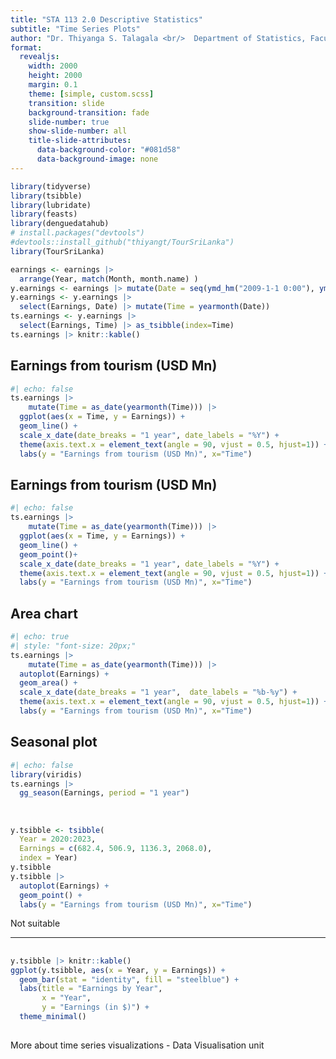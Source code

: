 ```yaml
---
title: "STA 113 2.0 Descriptive Statistics"
subtitle: "Time Series Plots"
author: "Dr. Thiyanga S. Talagala <br/>  Department of Statistics, Faculty of Applied Sciences <br/> University of Sri Jayewardenepura, Sri Lanka"
format:
  revealjs:
    width: 2000
    height: 2000
    margin: 0.1
    theme: [simple, custom.scss]
    transition: slide
    background-transition: fade
    slide-number: true
    show-slide-number: all
    title-slide-attributes: 
      data-background-color: "#081d58"
      data-background-image: none
---
```


```r
library(tidyverse)
library(tsibble)
library(lubridate)
library(feasts)
library(denguedatahub)
# install.packages("devtools")
#devtools::install_github("thiyangt/TourSriLanka")
library(TourSriLanka)
```

```r
earnings <- earnings |>
  arrange(Year, match(Month, month.name) )
y.earnings <- earnings |> mutate(Date = seq(ymd_hm("2009-1-1 0:00"), ymd_hm("2023-12-1 12:00"), by = "month"))
y.earnings <- y.earnings |>
  select(Earnings, Date) |> mutate(Time = yearmonth(Date))
ts.earnings <- y.earnings |>
  select(Earnings, Time) |> as_tsibble(index=Time)
ts.earnings |> knitr::kable()
```

## Earnings from tourism (USD Mn)


```r
#| echo: false
ts.earnings |>
    mutate(Time = as_date(yearmonth(Time))) |>
  ggplot(aes(x = Time, y = Earnings)) +
  geom_line() +
  scale_x_date(date_breaks = "1 year", date_labels = "%Y") + 
  theme(axis.text.x = element_text(angle = 90, vjust = 0.5, hjust=1)) +
  labs(y = "Earnings from tourism (USD Mn)", x="Time")
```

## Earnings from tourism (USD Mn)


```r
#| echo: false
ts.earnings |>
    mutate(Time = as_date(yearmonth(Time))) |>
  ggplot(aes(x = Time, y = Earnings)) +
  geom_line() +
  geom_point()+
  scale_x_date(date_breaks = "1 year", date_labels = "%Y") + 
  theme(axis.text.x = element_text(angle = 90, vjust = 0.5, hjust=1)) +
  labs(y = "Earnings from tourism (USD Mn)", x="Time")
```


## Area chart

```r
#| echo: true
#| style: "font-size: 20px;"
ts.earnings |>
    mutate(Time = as_date(yearmonth(Time))) |>
  autoplot(Earnings) + 
  geom_area() + 
  scale_x_date(date_breaks = "1 year",  date_labels = "%b-%y") + 
  theme(axis.text.x = element_text(angle = 90, vjust = 0.5, hjust=1)) +
  labs(y = "Earnings from tourism (USD Mn)", x="Time") 
```

## Seasonal plot

```r
#| echo: false
library(viridis)
ts.earnings |>
  gg_season(Earnings, period = "1 year")  
  
```

##

```r
y.tsibble <- tsibble(
  Year = 2020:2023,
  Earnings = c(682.4, 506.9, 1136.3, 2068.0),
  index = Year)
y.tsibble
y.tsibble |>
  autoplot(Earnings) +
  geom_point() +
  labs(y = "Earnings from tourism (USD Mn)", x="Time") 
```

Not suitable

---

##

```r
y.tsibble |> knitr::kable()
ggplot(y.tsibble, aes(x = Year, y = Earnings)) +
  geom_bar(stat = "identity", fill = "steelblue") +
  labs(title = "Earnings by Year",
       x = "Year",
       y = "Earnings (in $)") +
  theme_minimal()
```

##

More about time series visualizations - Data Visualisation unit 